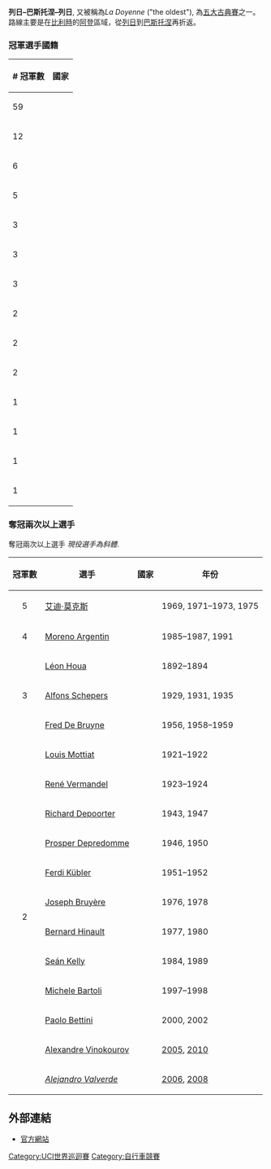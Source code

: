 {{unreferenced|time=2014-10-11T09:04:06+00:00}}
{{Infobox Cycling Race
| name          = 列日–巴斯托涅–列日
| current_event = 
| image         = <!-- 檔案不存在 [[File:Liège–Bastogne–Liège_logo.svg|260px]] ，可從英文維基百科取得 -->
| date          = 四月底
| region        = [[阿登|阿登]], [[比利時|比利時]]
| english       = 
| localnames    = Liège–Bastogne–Liège {{fr icon}}
| nickname      = La Doyenne ("the oldest")
| discipline    = [[公路賽|公路賽]]
| competition   = [[UCI世界巡迴賽|UCI世界巡迴賽]]
| type          = 單日賽
| organiser     = [[Amaury_Sport_Organisation|Amaury Sport Organisation]]
| director      = 
| first         = 1892年
| number        = 100次(至2014年)
| final         = 
| firstwinner   = {{flagathlete|[[Léon_Houa|Léon Houa]]|BEL}}
| mostwins      = {{flagathlete|[[埃迪·默克斯|埃迪·默克斯]]|BEL}} (5次冠軍)
| mostrecent    = {{flagathlete|[[Simon_Gerrans|Simon Gerrans]]|AUS}}
}}
'''列日–巴斯托涅–列日''', 又被稱為''La Doyenne'' ("the oldest"), 為[[五大古典賽|五大古典賽]]之一。路線主要是在[[比利時|比利時]]的[[阿登|阿登]]區域，從[[列日|列日]]到[[巴斯托涅|巴斯托涅]]再折返。

===冠軍選手國籍===

{| class="wikitable"
|-
!# 冠軍數
!國家
|-
|59
|{{BEL}}
|-
|12
|{{ITA}}
|-
|6
|{{SUI}}
|-
|5
|{{FRA}}
|-
|3
|{{NED}}
|-
|3
|{{IRL}}
|-
|3
|{{KAZ}}
|-
|2
|{{GER}}
|-
|2
|{{LUX}}
|-
|2
|{{ESP}}
|-
|1
|{{RUS}}
|-
|1
|{{DEN}}
|-
|1
|{{USA}}
|-
|1
|{{AUS}}
|}

===奪冠兩次以上選手===
奪冠兩次以上選手
''現役選手為斜體''.

{| class="wikitable"
! 冠軍數
! 選手
! 國家
! 年份
|-
| align=center | 5 || [[艾迪·莫克斯|艾迪·莫克斯]] || {{BEL}} || 1969, 1971–1973, 1975
|-
| align=center | 4 || [[Moreno_Argentin|Moreno Argentin]] || {{ITA}} || 1985–1987, 1991
|-
| align=center rowspan= 3 | 3 || [[Léon_Houa|Léon Houa]] || {{BEL}} || 1892–1894
|-
|[[Alfons_Schepers|Alfons Schepers]] || {{BEL}} || 1929, 1931, 1935
|-
|[[Fred_De_Bruyne|Fred De Bruyne]] || {{BEL}} || 1956, 1958–1959
|-
| align=center rowspan= 12 | 2 || [[Louis_Mottiat|Louis Mottiat]] || {{BEL}} || 1921–1922
|-
|[[René_Vermandel|René Vermandel]] || {{BEL}} || 1923–1924
|-
|[[Richard_Depoorter|Richard Depoorter]] || {{BEL}} || 1943, 1947
|-
|[[Prosper_Depredomme|Prosper Depredomme]] || {{BEL}} || 1946, 1950
|-
|[[Ferdi_Kübler|Ferdi Kübler]] || {{SUI}} || 1951–1952
|-
|[[Joseph_Bruyère|Joseph Bruyère]] || {{BEL}} || 1976, 1978
|-
|[[Bernard_Hinault|Bernard Hinault]] || {{FRA}} || 1977, 1980
|-
|[[Sean_Kelly_(cyclist)|Seán Kelly]] || {{IRL}} || 1984, 1989
|-
|[[Michele_Bartoli|Michele Bartoli]] || {{ITA}} || 1997–1998
|-
|[[Paolo_Bettini|Paolo Bettini]] || {{ITA}} || 2000, 2002
|-
|[[Alexandre_Vinokourov|Alexandre Vinokourov]] || {{KAZ}} || [[2005_Liège–Bastogne–Liège|2005]], [[2010_Liège–Bastogne–Liège|2010]]
|-
|''[[Alejandro_Valverde|Alejandro Valverde]]'' || {{ESP}} || [[2006_Liège–Bastogne–Liège|2006]],  [[2008_Liège–Bastogne–Liège|2008]]
|}

==外部連結==
* [https://web.archive.org/web/20161205191357/http://www.letour.fr/indexLBL_us.html 官方網站]

[[Category:UCI世界巡迴賽|Category:UCI世界巡迴賽]]
[[Category:自行車競賽|Category:自行車競賽]]